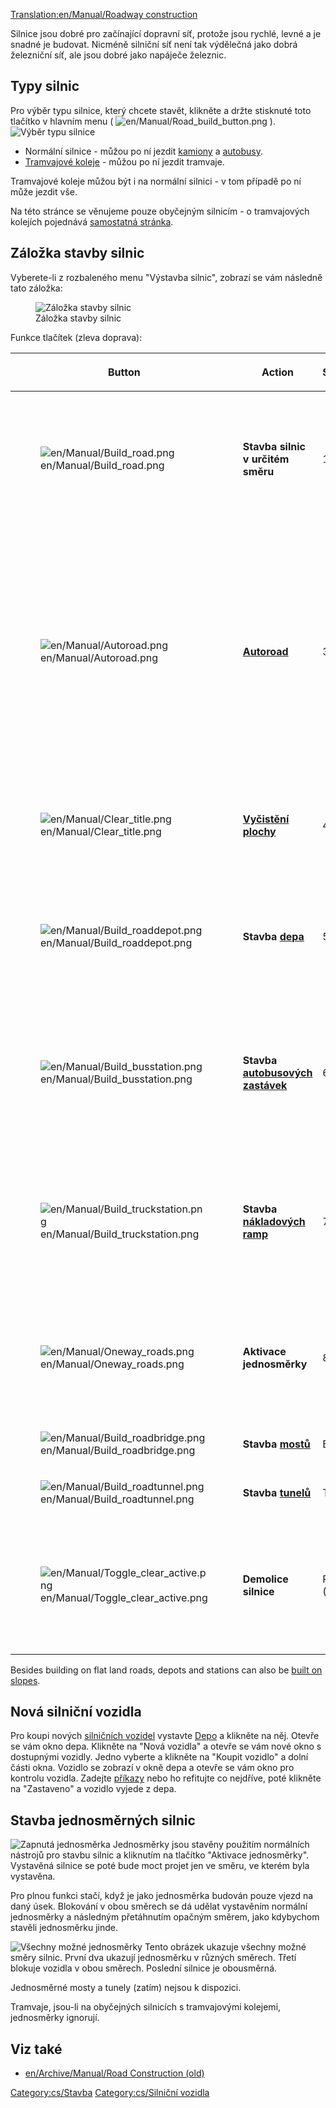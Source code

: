 [[Translation:en/Manual/Roadway construction]]
{{cs/Manual/Obsah}}

Silnice jsou dobré pro začínající dopravní síť, protože jsou rychlé, levné a je snadné je budovat. Nicméně silniční síť není tak výdělečná jako dobrá železniční síť, ale jsou dobré jako napáječe železnic.

== Typy silnic ==

Pro výběr typu silnice, který chcete stavět, klikněte a držte stisknuté toto tlačítko v hlavním menu ( [[File:en/Manual/Road build button.png]] ).
[[File:en/Manual/Roadmenu.png|none|frame|Výběr typu silnice]]
* Normální silnice - můžou po ní jezdit [[cs/Kamiony|kamiony]] a [[cs/Autobusy|autobusy]].
* [[cs/Tramvaje|Tramvajové koleje]] - můžou po ní jezdit tramvaje.
Tramvajové koleje můžou být i na normální silnici - v tom případě po ní může jezdit vše.

Na této stránce se věnujeme pouze obyčejným silnicím - o tramvajových kolejích pojednává [[cs/Tramvaje|samostatná stránka]].

==Záložka stavby silnic==

Vyberete-li z rozbaleného menu "Výstavba silnic", zobrazí se vám následně tato záložka:

[[File:en/Manual/Road constructionnew.png|none|frame|Záložka stavby silnic]]

Funkce tlačítek (zleva doprava):
{| {{en/Wikitable}}
|- style="background:#efefef"
!width='46'|Button
!width='150'|Action
!Shortcut
!Description
|-
|[[File:en/Manual/Build road.png]]
|'''Stavba silnic v určitém směru'''||1, 2||Vystaví silnici ve vybraném směru. Silnice (zatím) není možné stavět diagonálně.
|-
|[[File:en/Manual/Autoroad.png]]||'''[[cs/Autoroad|Autoroad]]'''||3||Velmi užitečný nástroj - může vystavět silnici v kterémkoliv směru, (zatím) ale ne diagonálně. Stisknete-li na klávesnici zároveň Ctrl, můžete takto snadněji odstraňovat silnice.
|-
|[[File:en/Manual/Clear title.png]]||'''[[cs/Úpravy krajiny|Vyčistění plochy]]'''||4||Bourá budovy, mosty a jiné objekty na vybrané ploše.
|-
|[[File:en/Manual/Build roaddepot.png]]||'''Stavba [[cs/Depa|depa]]'''||5||Otevře záložku, ve které vyberete orientaci, ve které depo chcete postavit.
|-
|[[File:en/Manual/Build busstation.png]]||'''Stavba [[cs/Stanice|autobusových zastávek]]'''||6||Otevře záložku, ve které vyberete orientaci, ve které autobusovou zastávku chcete postavit.
|-
|[[File:en/Manual/Build truckstation.png]]||'''Stavba [[cs/Stanice|nákladových ramp]]'''||7||Otevře záložku, ve které vyberete orientaci, ve které nákladovou rampu chcete postavit.
|-
|[[File:en/Manual/Oneway roads.png]]||'''Aktivace jednosměrky'''||8||Cesta, kterou poté vystavíte, bude jednosměrná ve směru, ve kterém jste ji postavili.
|-
|[[File:en/Manual/Build roadbridge.png]]||'''Stavba [[cs/Mosty|mostů]]'''||B||Vystaví most.
|-
|[[File:en/Manual/Build roadtunnel.png]]||'''Stavba [[cs/Tunely|tunelů]]'''||T||Vystaví tunel.
|-
|[[File:en/Manual/Toggle clear active.png]]||'''Demolice silnice'''||R (CTRL)||Odstraňuje vystavěnou silnici. Narozdíl od vyčistění plochy nemůže odstraňovat nic jiného.
|}

Besides building on flat land roads, depots and stations can also be [[en/Archive/Manual/Settings/Build on slopes|built on slopes]].

==Nová silniční vozidla==
Pro koupi nových [[cs/Silniční vozidla|silničních vozidel]] vystavte [[cs/Depa|Depo]] a klikněte na něj. Otevře se vám okno depa. Klikněte na "Nová vozidla" a otevře se vám nové okno s dostupnými vozidly. Jedno vyberte a klikněte na "Koupit vozidlo" a dolní části okna. Vozidlo se zobrazí v okně depa a otevře se vám okno pro kontrolu vozidla. Zadejte [[cs/Příkazy|příkazy]] nebo ho refitujte co nejdříve, poté klikněte na "Zastaveno" a vozidlo vyjede z depa.

==Stavba jednosměrných silnic==
[[File:en/Manual/Oneway.png|right|frame|Zapnutá jednosměrka]]
Jednosměrky jsou stavěny použitím normálních nástrojů pro stavbu silnic a kliknutím na tlačítko "Aktivace jednosměrky". Vystavěná silnice se poté bude moct projet jen ve směru, ve kterém byla vystavěna.

Pro plnou funkci stačí, když je jako jednosměrka budován pouze vjezd na daný úsek. Blokování v obou směrech se dá udělat vystavěním 
normální jednosměrky a následným přetáhnutím opačným směrem, jako kdybychom stavěli jednosměrku jinde.

[[File:en/Manual/Oneways.png|left|frame|Všechny možné jednosměrky]]
Tento obrázek ukazuje všechny možné směry silnic. První dva ukazují jednosměrku v různých směrech. Třetí blokuje vozidla v obou směrech. Poslední silnice je obousměrná.

Jednosměrné mosty a tunely (zatím) nejsou k dispozici.

Tramvaje, jsou-li na obyčejných silnicích s tramvajovými kolejemi, jednosměrky ignorují.

==Viz také==
*[[en/Archive/Manual/Road Construction (old)]]

[[Category:cs/Stavba]]
[[Category:cs/Silniční vozidla]]